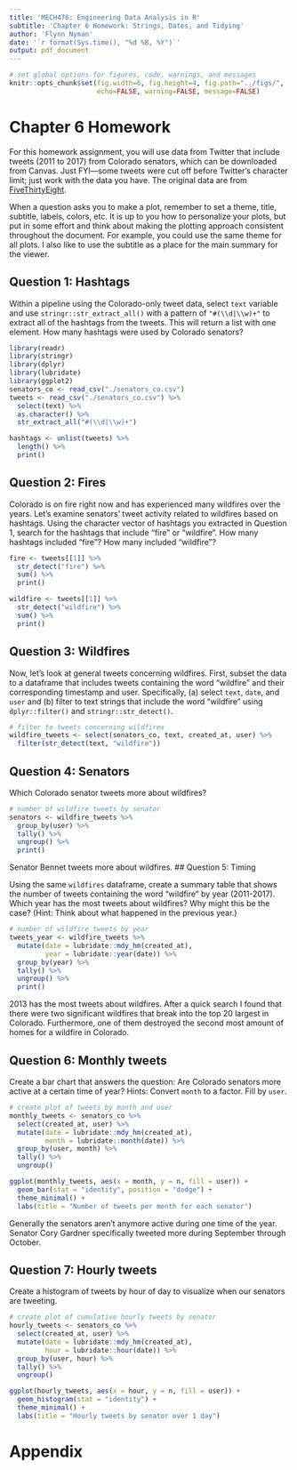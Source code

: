 ```yaml
---
title: 'MECH476: Engineering Data Analysis in R'
subtitle: 'Chapter 6 Homework: Strings, Dates, and Tidying' 
author: 'Flynn Nyman'
date: '`r format(Sys.time(), "%d %B, %Y")`'
output: pdf_document
---
```


```r
# set global options for figures, code, warnings, and messages
knitr::opts_chunk$set(fig.width=6, fig.height=4, fig.path="../figs/",
                      echo=FALSE, warning=FALSE, message=FALSE)
```

# Chapter 6 Homework

For this homework assignment, you will use data from Twitter that include
tweets (2011 to 2017) from Colorado senators, which can be downloaded from Canvas.
Just FYI---some tweets were cut off before Twitter's character limit; 
just work with the data you have. The original data are from
[FiveThirtyEight](https://github.com/fivethirtyeight/data/tree/master/twitter-ratio).

When a question asks you to make a plot, remember to set a theme, title, 
subtitle, labels, colors, etc. It is up to you how to personalize your plots, 
but put in some effort and think about making the plotting approach consistent 
throughout the document. For example, you could use the same theme for all
plots. I also like to use the subtitle as a place for the main summary for the
viewer.

\newpage

## Question 1: Hashtags

Within a pipeline using the Colorado-only tweet data, select `text` variable 
and use `stringr::str_extract_all()` with a pattern of `"#(\\d|\\w)+"` to
extract all of the hashtags from the tweets. This will return a list with one
element. How many hashtags were used by Colorado senators?

```r
library(readr)
library(stringr)
library(dplyr)
library(lubridate)
library(ggplot2)
senators_co <- read_csv("./senators_co.csv")
tweets <- read_csv("./senators_co.csv") %>%
  select(text) %>%
  as.character() %>%
  str_extract_all("#(\\d|\\w)+")

hashtags <- unlist(tweets) %>%
  length() %>%
  print()
```
## Question 2: Fires

Colorado is on fire right now and has experienced many wildfires over the years.
Let's examine senators' tweet activity related to wildfires based on hashtags.
Using the character vector of hashtags you extracted in Question 1, search for
the hashtags that include "fire" or "wildfire". How many hashtags included
"fire"? How many included "wildfire"?

```r
fire <- tweets[[1]] %>%
  str_detect("fire") %>%
  sum() %>%
  print()

wildfire <- tweets[[1]] %>%
  str_detect("wildfire") %>%
  sum() %>%
  print()
```

## Question 3: Wildfires 

Now, let's look at general tweets concerning wildfires. First, subset the data
to a dataframe that includes tweets containing the word "wildfire" and their 
corresponding timestamp and user. Specifically, (a) select `text`, `date`, and
`user` and (b) filter to text strings that include the word "wildfire" using
`dplyr::filter()` and `stringr::str_detect()`.

```r
# filter to tweets concerning wildfires
wildfire_tweets <- select(senators_co, text, created_at, user) %>%
  filter(str_detect(text, "wildfire"))
```

## Question 4: Senators

Which Colorado senator tweets more about wildfires? 

```r
# number of wildfire tweets by senator
senators <- wildfire_tweets %>%
  group_by(user) %>%
  tally() %>%
  ungroup() %>%
  print()

```
Senator Bennet tweets more about wildfires.
## Question 5: Timing

Using the same `wildfires` dataframe, create a summary table that shows the 
number of tweets containing the word "wildfire" by year (2011-2017). Which year
has the most tweets about wildfires? Why might this be the case? (Hint: Think
about what happened in the previous year.)

```r
# number of wildfire tweets by year
tweets_year <- wildfire_tweets %>%
  mutate(date = lubridate::mdy_hm(created_at),
         year = lubridate::year(date)) %>%
  group_by(year) %>%
  tally() %>%
  ungroup() %>%
  print()
```
2013 has the most tweets about wildfires. After a quick search I found that there were two significant wildfires that break into the top 20 largest in Colorado. Furthermore, one of them destroyed the second most amount of homes for a wildfire in Colorado.
\newpage

## Question 6: Monthly tweets

Create a bar chart that answers the question: Are Colorado senators more active
at a certain time of year? Hints: Convert `month` to a factor. Fill by `user`.

```r
# create plot of tweets by month and user
monthly_tweets <- senators_co %>%
  select(created_at, user) %>%
  mutate(date = lubridate::mdy_hm(created_at), 
         month = lubridate::month(date)) %>%
  group_by(user, month) %>%
  tally() %>%
  ungroup()

ggplot(monthly_tweets, aes(x = month, y = n, fill = user)) +
  geom_bar(stat = "identity", position = "dodge") +
  theme_minimal() +
  labs(title = "Number of tweets per month for each senator")
```
Generally the senators aren't anymore active during one time of the year. Senator Cory Gardner specifically tweeted more during September through October. 
\newpage

## Question 7: Hourly tweets

Create a histogram of tweets by hour of day to visualize when our senators are
tweeting. 

```r
# create plot of cumulative hourly tweets by senator
hourly_tweets <- senators_co %>%
  select(created_at, user) %>%
  mutate(date = lubridate::mdy_hm(created_at), 
         hour = lubridate::hour(date)) %>%
  group_by(user, hour) %>%
  tally() %>%
  ungroup()

ggplot(hourly_tweets, aes(x = hour, y = n, fill = user)) +
  geom_histogram(stat = "identity") +
  theme_minimal() + 
  labs(title = "Hourly tweets by senator over 1 day")
```

\newpage

# Appendix

```r
```
